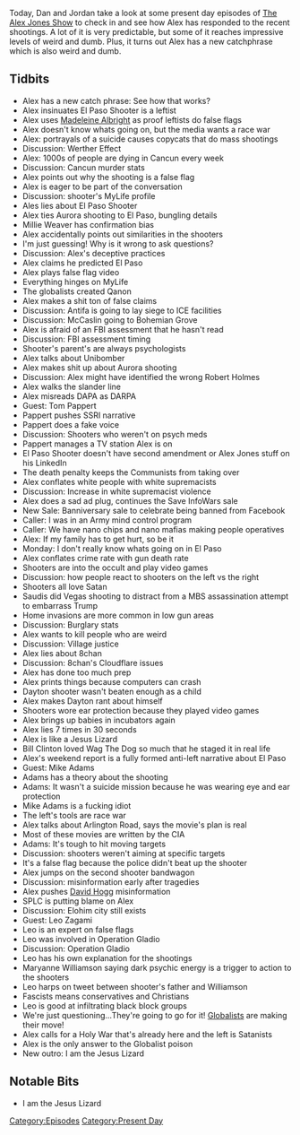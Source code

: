 {{DEFAULTSORT:
    #_EPISODE_0329:August 4-5, 2019
}}{{Episode
    | title             = August 4-5, 2019
    | caption           = Listen to this episode on [https://knowledgefight.libsyn.com/knowledge-fight-august-4-5-2019 Libsyn] [https://open.spotify.com/episode/0W4Mq871soGCVM1hx52B2b Spotify], Read the [[Transcript/329: August 4-5, 2019|Unofficial Transcript]]
    | episodeNumber     = 329
    | length            = 03:42:10
    | airDate           = August 7, 2019
    | coverageStartDate = August 4, 2019
    | coverageEndDate   = August 5, 2019
    | episodeType       = [[:Category:Present Day|Present Day]]
    | appearance        = [[Madeleine Albright]], [[Millie Weaver]], [[Robert Holmes]], [[Tom Pappert]], [[Mohammed Bin Salman]], [[Mike Adams]], [[David Hogg]], [[Leo Zagami]], [[Maryanne Williamson]]
    | previousEpisode   = [[328: March 11-12, 2013]]
    | nextEpisode       = [[330: Magic Coins And Sheep Nations]]
}}

{{Stub}}

Today, Dan and Jordan take a look at some present day episodes of [[The Alex Jones Show]] to check in and see how Alex has responded to the recent shootings. A lot of it is very predictable, but some of it reaches impressive levels of weird and dumb. Plus, it turns out Alex has a new catchphrase which is also weird and dumb.

==Tidbits==

*Alex has a new catch phrase: See how that works?
*Alex insinuates El Paso Shooter is a leftist
*Alex uses [[Madeleine Albright]] as proof leftists do false flags
*Alex doesn't know whats going on, but the media wants a race war
*Alex: portrayals of a suicide causes copycats that do mass shootings
*Discussion: Werther Effect
*Alex: 1000s of people are dying in Cancun every week
*Discussion: Cancun murder stats
*Alex points out why the shooting is a false flag
*Alex is eager to be part of the conversation
*Discussion: shooter's MyLife profile
*Ales lies about El Paso Shooter
*Alex ties Aurora shooting to El Paso, bungling details
*Millie Weaver has confirmation bias
*Alex accidentally points out similarities in the shooters
*I'm just guessing! Why is it wrong to ask questions?
*Discussion: Alex's deceptive practices
*Alex claims he predicted El Paso
*Alex plays false flag video
*Everything hinges on MyLife
*The globalists created Qanon
*Alex makes a shit ton of false claims
*Discussion: Antifa is going to lay siege to ICE facilities
*Discussion: McCaslin going to Bohemian Grove
*Alex is afraid of an FBI assessment that he hasn't read
*Discussion: FBI assessment timing
*Shooter's parent's are always psychologists
*Alex talks about Unibomber
*Alex makes shit up about Aurora shooting
*Discussion: Alex might have identified the wrong Robert Holmes
*Alex walks the slander line
*Alex misreads DAPA as DARPA
*Guest: Tom Pappert
*Pappert pushes SSRI narrative
*Pappert does a fake voice
*Discussion: Shooters who weren't on psych meds
*Pappert manages a TV station Alex is on
*El Paso Shooter doesn't have second amendment or Alex Jones stuff on his LinkedIn
*The death penalty keeps the Communists from taking over
*Alex conflates white people with white supremacists
*Discussion: Increase in white supremacist violence
*Alex does a sad ad plug, continues the Save InfoWars sale
*New Sale: Banniversary sale to celebrate being banned from Facebook
*Caller: I was in an Army mind control program
*Caller: We have nano chips and nano mafias making people operatives
*Alex: If my family has to get hurt, so be it
*Monday: I don't really know whats going on in El Paso
*Alex conflates crime rate with gun death rate
*Shooters are into the occult and play video games
*Discussion: how people react to shooters on the left vs the right
*Shooters all love Satan
*Saudis did Vegas shooting to distract from a MBS assassination attempt to embarrass Trump
*Home invasions are more common in low gun areas
*Discussion: Burglary stats
*Alex wants to kill people who are weird
*Discussion: Village justice
*Alex lies about 8chan
*Discussion: 8chan's Cloudflare issues
*Alex has done too much prep
*Alex prints things because computers can crash
*Dayton shooter wasn't beaten enough as a child
*Alex makes Dayton rant about himself
*Shooters wore ear protection because they played video games
*Alex brings up babies in incubators again
*Alex lies 7 times in 30 seconds
*Alex is like a Jesus Lizard
*Bill Clinton loved Wag The Dog so much that he staged it in real life
*Alex's weekend report is a fully formed anti-left narrative about El Paso
*Guest: Mike Adams
*Adams has a theory about the shooting
*Adams: It wasn't a suicide mission because he was wearing eye and ear protection
*Mike Adams is a fucking idiot
*The left's tools are race war
*Alex talks about Arlington Road, says the movie's plan is real
*Most of these movies are written by the CIA
*Adams: It's tough to hit moving targets
*Discussion: shooters weren't aiming at specific targets
*It's a false flag because the police didn't beat up the shooter
*Alex jumps on the second shooter bandwagon
*Discussion: misinformation early after tragedies
*Alex pushes [[David Hogg]] misinformation
*SPLC is putting blame on Alex
*Discussion: Elohim city still exists
*Guest: Leo Zagami
*Leo is an expert on false flags
*Leo was involved in Operation Gladio
*Discussion: Operation Gladio
*Leo has his own explanation for the shootings
*Maryanne Williamson saying dark psychic energy is a trigger to action to the shooters
*Leo harps on tweet between shooter's father and Williamson
*Fascists means conservatives and Christians
*Leo is good at infiltrating black block groups
*We're just questioning...They're going to go for it! [[Globalists]] are making their move!
*Alex calls for a Holy War that's already here and the left is Satanists
*Alex is the only answer to the Globalist poison
*New outro: I am the Jesus Lizard

==Notable Bits==

*I am the Jesus Lizard

[[Category:Episodes]]
[[Category:Present Day]]

